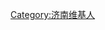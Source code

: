 {{Userbox
  |id=[[File:Baotuquan.jpg|70px]]
  |id-c=
  |info=<span lang="zh-cn">该用户现在或曾经是'''[[济南市]]'''的<br / >一名老师儿。</span>
  |info-c=#E6E6FA
  |info-s=9
  |border-c=black
}}
[[Category:济南维基人]]